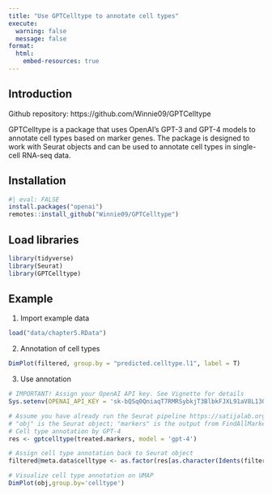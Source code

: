 ```yaml
---
title: "Use GPTCelltype to annotate cell types"
execute:
  warning: false
  message: false
format:
  html:
    embed-resources: true
---
```


## Introduction
Github repository: https://github.com/Winnie09/GPTCelltype

GPTCelltype is a package that uses OpenAI's GPT-3 and GPT-4 models to annotate cell types based on marker genes. The package is designed to work with Seurat objects and can be used to annotate cell types in single-cell RNA-seq data.

## Installation
```r
#| eval: FALSE
install.packages("openai")
remotes::install_github("Winnie09/GPTCelltype")
```

## Load libraries
```r
library(tidyverse)
library(Seurat)
library(GPTCelltype)
```

## Example

1. Import example data
```r
load("data/chapter5.RData")
```

2. Annotation of cell types
```r
DimPlot(filtered, group.by = "predicted.celltype.l1", label = T)
```

3. Use annotation
```r
# IMPORTANT! Assign your OpenAI API key. See Vignette for details
Sys.setenv(OPENAI_API_KEY = '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')

# Assume you have already run the Seurat pipeline https://satijalab.org/seurat/
# "obj" is the Seurat object; "markers" is the output from FindAllMarkers(obj)
# Cell type annotation by GPT-4
res <- gptcelltype(treated.markers, model = 'gpt-4')

# Assign cell type annotation back to Seurat object
filtered@meta.data$celltype <- as.factor(res[as.character(Idents(filtered))])

# Visualize cell type annotation on UMAP
DimPlot(obj,group.by='celltype')
```

